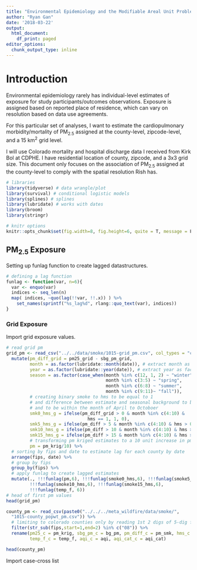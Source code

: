 ```yaml
---
title: "Environmental Epidemiology and the Modifiable Areal Unit Problem"
author: "Ryan Gan"
date: '2018-03-22'
output:
  html_document:
    df_print: paged
editor_options:
  chunk_output_type: inline
---
```


# Introduction

Environmental epidemiology rarely has individual-level estimates of exposure for study participants/outcomes observations. Exposure is assigned based on reported place of residence, which can vary on resolution based on data use agreements. 

For this particular set of analyses, I want to estimate the cardiopulmonary morbidity/mortality of PM~2.5~ assigned at the county-level, zipcode-level, and a 15 km^2^ grid level. 

I will use Colorado mortality and hospital discharge data I received from Kirk Bol at CDPHE. I have residential location of county, zipcode, and a 3x3 grid size. This document only focuses on the association of PM~2.5~ assigned at the county-level to comply with the spatial resolution Rish has.

```r
# libraries
library(tidyverse) # data wrangle/plot
library(survival) # conditional logistic models
library(splines) # splines
library(lubridate) # works with dates
library(broom)
library(stringr)

# knitr options
knitr::opts_chunk$set(fig.width=8, fig.height=6, quite = T, message = F)
```

## PM~2.5~ Exposure

Setting up funlag function to create lagged datastructures. 

```r
# defining a lag function
funlag <- function(var, n=6){
  var <- enquo(var)
  indices <- seq_len(n)
  map( indices, ~quo(lag(!!var, !!.x)) ) %>% 
    set_names(sprintf("%s_lag%d", rlang::quo_text(var), indices))
}
```

### Grid Exposure

Import grid exposure values.

```r
# read grid pm
grid_pm <- read_csv("../../data/smoke/1015-grid_pm.csv", col_types = "cDdddd") %>% 
  mutate(pm_diff_grid = pm25_grid - sbg_pm_grid,
         month = as.factor(lubridate::month(date)), # extract month as factor
         year = as.factor(lubridate::year(date)), # extract year as factor
         season = as.factor(case_when(month %in% c(12, 1, 2) ~ "winter",
                                      month %in% c(3:5) ~ "spring",
                                      month %in% c(6:8) ~ "summer",
                                      month %in% c(9:11)~ "fall")),
         # creating binary smoke to hms to be equal to 1 
         # and difference between estimate and seasonal background to be >0
         # and to be within the month of April to Octoboer
         smk0_hms_g = ifelse(pm_diff_grid > 0 & month %in% c(4:10) & 
                               hms == 1, 1, 0),
         smk5_hms_g = ifelse(pm_diff > 5 & month %in% c(4:10) & hms > 0.1, 1, 0),
         smk10_hms_g = ifelse(pm_diff > 10 & month %in% c(4:10) & hms > 0.1, 1, 0),
         smk15_hms_g = ifelse(pm_diff > 15 & month %in% c(4:10) & hms > 0.1, 1, 0),
         # transforming pm kriged estimates to a 10 unit increase in pm
         pm = pm_krig/10) %>% 
  # sorting by fips and date to estimate lag for each county by date
  arrange(fips, date) %>% 
  # group by fips 
  group_by(fips) %>%
  # apply funlag to create lagged estimates
  mutate(., !!!funlag(pm,6), !!!funlag(smoke0_hms,6), !!!funlag(smoke5_hms,6),
         !!!funlag(smoke10_hms,6), !!!funlag(smoke15_hms,6), 
         !!!funlag(temp_f, 6))
# head of first pm values
head(grid_pm)
```

```r
county_pm <- read_csv(paste0("../../../meta_wildfire/data/smoke/",
  "1015-county_popwt_pm.csv")) %>% 
  # limiting to colorado counties only by reading 1st 2 digs of 5-dig fips code
  filter(str_sub(fips,start=1,end=2) %in% c("08")) %>% 
  rename(pm25_c = pm_krig, sbg_pm_c = bg_pm, pm_diff_c = pm_smk, hms_c = hms,
         temp_f_c = temp_f, aqi_c = aqi, aqi_cat_c = aqi_cat)

head(county_pm)
```


Import case-cross list
```r

```

